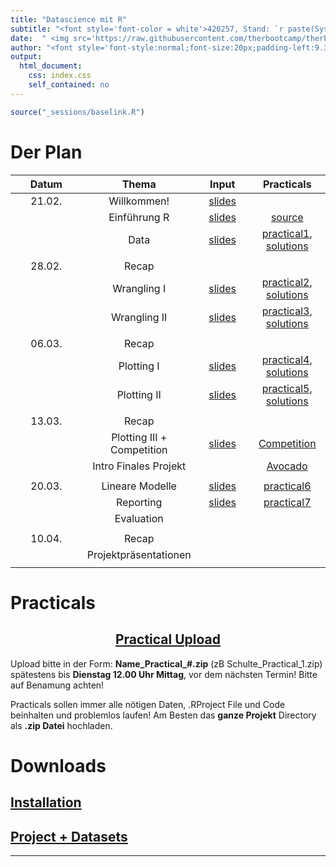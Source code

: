 ```yaml
---
title: "Datascience mit R"
subtitle: "<font style='font-color = white'>420257, Stand: `r paste(Sys.Date())`</font>"
date:  " <img src='https://raw.githubusercontent.com/therbootcamp/therbootcamp.github.io/master/_sessions/_image/by-sa.png' style= 'height:14.7px;vertical-align:baseline'/>"
author: "<font style='font-style:normal;font-size:20px;padding-left:9.3px'>FS 2024</font>"
output:
  html_document:
    css: index.css
    self_contained: no
---
```


```r
source("_sessions/baselink.R")
```

# Der Plan

|Datum|Thema|Input|Practicals|
|:--:|:---:|:-:|:--:|
|21.02.| Willkommen! | [slides](_sessions/Welcome/Welcome.html) | | 
|      | Einführung R | [slides](_sessions/IntroToR/IntroToR.html) | [source](_sessions/IntroToR/IntroToR_interactive.R) |
|      | Data | [slides](_sessions/Data/Data.html) | [practical1](_sessions/Data/Data_practical.html), [solutions](_sessions/Data/Data_practical_solutions.html)|
|| | | | 
|28.02.| Recap | | | 
|| Wrangling I | [slides](_sessions/Wrangling/Wrangling.html)|[practical2](_sessions/Wrangling/Wrangling_practical.html), [solutions](_sessions/Wrangling/Wrangling_practical_solutions.html)|  
|      | Wrangling II | [slides](_sessions/WranglingII/WranglingII.html) | [practical3](_sessions/WranglingII/WranglingII_practical.html), [solutions](_sessions/WranglingII/WranglingII_practical_solutions.html)|
|| | | | 
|06.03.| Recap | | | 
|| Plotting I | [slides](_sessions/PlottingI/PlottingI.html) | [practical4](_sessions/PlottingI/PlottingI_practicaI.html), [solutions](_sessions/PlottingI/PlottingI_practicaI_solutions.html)
|| Plotting II | [slides](_sessions/PlottingII/PlottingII.html) | [practical5](_sessions/PlottingII/PlottingII_practical.html), [solutions](_sessions/PlottingII/PlottingII_practical_solutions.html)|
|| | | | 
|13.03.| Recap | | | 
|| Plotting III + Competition |[slides](_sessions/PlottingIII/PlottingIII.html)|[Competition](_sessions/PlottingIII/Competition.html)| |
||Intro Finales Projekt||[Avocado](_sessions/Project/Final.html)||
|| | | | 
|20.03.| Lineare Modelle |[slides](_sessions/LinearModelsI/LinearModelsI.html)| [practical6](_sessions/LinearModelsI/LinearModelsI_practical.html)<!--, [solutions](_sessions/LinearModelsI/LinearModelsI_practical_solutions.html)-->| |
|| Reporting | [slides](_sessions/Reporting/Reporting.html)| [practical7](_sessions/Reporting/Reporting_practical.html)<!--, [solutions](_sessions/Reporting/Reporting_practical_solutions.html)-->||
|| Evaluation | <!--[Eval-Fragebogen](https://scanserveruls.unibe.ch/evasys/online.php?pswd=LT1PR)-->|||
|| | | | 
|10.04.| Recap | | | 
|| Projektpräsentationen |<!--[Next steps](_sessions/NextSteps/NextSteps.html) -->| <!--[feedback](https://forms.gle/38LagXxyH2cMHynt8), [evaluation](https://ilias.unibe.ch/goto_ilias3_unibe_file_2447103_download.html)-->| 
|| | | | 

# Practicals

<center><h2>[Practical Upload](https://www.dropbox.com/request/H8dN3B8vm81zifcTjovP)</h2></center>

Upload bitte in der Form: **Name_Practical_#.zip** (zB Schulte_Practical_1.zip) spätestens bis **Dienstag 12.00 Uhr Mittag**, vor dem nächsten Termin! Bitte auf Benamung achten!

Practicals sollen immer alle nötigen Daten, .RProject File und Code beinhalten und problemlos laufen! Am Besten das **ganze Projekt** Directory als **.zip Datei** hochladen. 

# Downloads

<h2>[Installation](installation.html)</h2>

<h2>[Project + Datasets](`r noquote(baselink)`_materials/RDS_Project.zip)</h2>

<hr>
